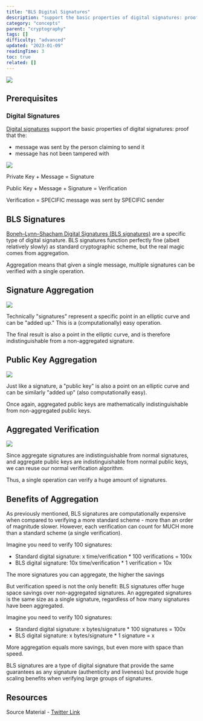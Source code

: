 ```yaml
---
title: "BLS Digital Signatures"
description: "support the basic properties of digital signatures: proof that the:"
category: "concepts"
parent: "cryptography"
tags: []
difficulty: "advanced"
updated: "2023-01-09"
readingTime: 3
toc: true
related: []
---
```


![](/images/bls-signatures-1.jpeg)

## Prerequisites

### Digital Signatures

[Digital signatures](/concepts/digital-signatures) support the basic properties of digital signatures: proof that the: 

*   message was sent by the person claiming to send it
*   message has not been tampered with

![](/images/bls-signatures-2.jpeg)

Private Key + Message = Signature 

Public Key + Message + Signature = Verification 

Verification = SPECIFIC message was sent by SPECIFIC sender

## BLS Signatures

[Boneh–Lynn–Shacham Digital Signatures (BLS signatures)](https://en.wikipedia.org/wiki/BLS_digital_signature) are a specific type of digital signature. BLS signatures function perfectly fine (albeit relatively slowly) as standard cryptographic scheme, but the real magic comes from aggregation. 

Aggregation means that given a single message, multiple signatures can be verified with a single operation.

## Signature Aggregation

![](/images/bls-signatures-3.jpeg)

Technically "signatures" represent a specific point in an elliptic curve and can be "added up." This is a (computationally) easy operation. 

The final result is also a point in the elliptic curve, and is therefore indistinguishable from a non-aggregated signature.

## Public Key Aggregation

![](/images/bls-signatures-4.jpeg)

Just like a signature, a "public key" is also a point on an elliptic curve and can be similarly "added up" (also computationally easy). 

Once again, aggregated public keys are mathematically indistinguishable from non-aggregated public keys.

## Aggregated Verification

![](/images/bls-signatures-5.jpeg)

Since aggregate signatures are indistinguishable from normal signatures, and aggregate public keys are indistinguishable from normal public keys, we can reuse our normal verification algorithm. 

Thus, a single operation can verify a huge amount of signatures.

## Benefits of Aggregation

As previously mentioned, BLS signatures are computationally expensive when compared to verifying a more standard scheme - more than an order of magnitude slower. However, each verification can count for MUCH more than a standard scheme (a single verification).

Imagine you need to verify 100 signatures: 

*   Standard digital signature: x time/verification \* 100 verifications = 100x 
*   BLS digital signature: 10x time/verification \* 1 verification = 10x 

The more signatures you can aggregate, the higher the savings

But verification speed is not the only benefit: BLS signatures offer huge space savings over non-aggregated signatures. An aggregated signatures is the same size as a single signature, regardless of how many signatures have been aggregated.

Imagine you need to verify 100 signatures: 

*   Standard digital signature: x bytes/signature \* 100 signatures = 100x 
*   BLS digital signature: x bytes/signature \* 1 signature = x 

More aggregation equals more savings, but even more with space than speed.

BLS signatures are a type of digital signature that provide the same guarantees as any signature (authenticity and liveness) but provide huge scaling benefits when verifying large groups of signatures.

## Resources

Source Material - [Twitter Link](https://twitter.com/logarithmicrex/status/1575279806618292226)

